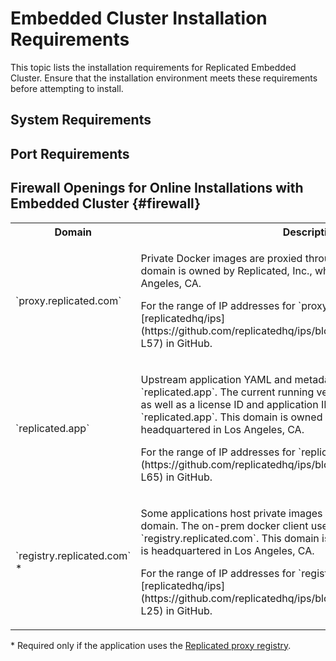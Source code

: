 
# Embedded Cluster Installation Requirements

This topic lists the installation requirements for Replicated Embedded Cluster. Ensure that the installation environment meets these requirements before attempting to install.

## System Requirements

<EmbeddedClusterRequirements/>

## Port Requirements

<EmbeddedClusterPortRequirements/>

## Firewall Openings for Online Installations with Embedded Cluster {#firewall}

<FirewallOpeningsIntro/>

<table>
  <tr>
      <th width="50%">Domain</th>
      <th>Description</th>
  </tr>
  <tr>
      <td>`proxy.replicated.com`</td>
      <td><p>Private Docker images are proxied through `proxy.replicated.com`. This domain is owned by Replicated, Inc., which is headquartered in Los Angeles, CA.</p><p>For the range of IP addresses for `proxy.replicated.com`, see [replicatedhq/ips](https://github.com/replicatedhq/ips/blob/main/ip_addresses.json#L52-L57) in GitHub.</p></td>
  </tr>
  <tr>
      <td>`replicated.app`</td>
      <td><p>Upstream application YAML and metadata is pulled from `replicated.app`. The current running version of the application (if any), as well as a license ID and application ID to authenticate, are all sent to `replicated.app`. This domain is owned by Replicated, Inc., which is headquartered in Los Angeles, CA.</p><p>For the range of IP addresses for `replicated.app`, see [replicatedhq/ips](https://github.com/replicatedhq/ips/blob/main/ip_addresses.json#L60-L65) in GitHub.</p></td>
  </tr>
  <tr>
      <td>`registry.replicated.com` &#42;</td>
      <td><p>Some applications host private images in the Replicated registry at this domain. The on-prem docker client uses a license ID to authenticate to `registry.replicated.com`. This domain is owned by Replicated, Inc which is headquartered in Los Angeles, CA.</p><p> For the range of IP addresses for `registry.replicated.com`, see [replicatedhq/ips](https://github.com/replicatedhq/ips/blob/main/ip_addresses.json#L20-L25) in GitHub.</p></td>
  </tr>
</table>

&#42; Required only if the application uses the [Replicated proxy registry](/vendor/private-images-about).